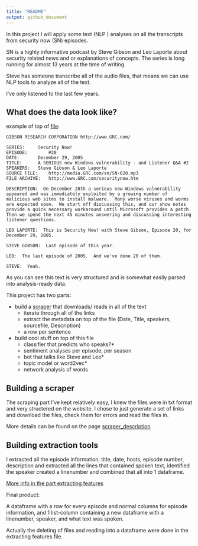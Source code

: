 ```yaml
---
title: "README"
output: github_document
---
```



In this project I will apply some text (NLP ) analyses on all the transcripts
from security now (SN) episodes. 

SN is a highly informative podcast by Steve Gibson and Leo Laporte about 
security related news and or explanations of concepts. The series is long
running for almost 13 years at the time of writing. 

Steve has someone transcribe all of the audio files, that means we can
use NLP tools to analyze all of the text. 

I've only listened to the last few years.  

## What does the data look like? 

example of top of [file](https://www.grc.com/sn/sn-020.txt):
```
GIBSON RESEARCH CORPORATION	http://www.GRC.com/

SERIES:		Security Now!
EPISODE:		#20
DATE:		December 29, 2005
TITLE:		A SERIOUS new Windows vulnerability - and Listener Q&A #2
SPEAKERS:	Steve Gibson & Leo Laporte
SOURCE FILE:	http://media.GRC.com/sn/SN-020.mp3
FILE ARCHIVE:	http://www.GRC.com/securitynow.htm
	
DESCRIPTION:  On December 28th a serious new Windows vulnerability appeared and was immediately exploited by a growing number of malicious web sites to install malware.  Many worse viruses and worms are expected soon.  We start off discussing this, and our show notes provide a quick necessary workaround until Microsoft provides a patch.  Then we spend the next 45 minutes answering and discussing interesting listener questions.

LEO LAPORTE:  This is Security Now! with Steve Gibson, Episode 20, for December 29, 2005.

STEVE GIBSON:  Last episode of this year.

LEO:  The last episode of 2005.  And we've done 20 of them.

STEVE:  Yeah.
```

As you can see this text is very structured and is somewhat easily parsed
into analysis-ready data.

This project has two parts:

* build a [scraper](SCRAPER_description.md) that downloads/ reads in all of the text
    - iterate through all of the links 
    - extract the metadata on top of the file (Date, Title, speakers, sourcefile, Description)
    - a row per sentence
* build cool stuff on top of this file
    - classifier that predicts who speaks?*
    - sentiment analyses per episode, per season
    - bot that talks like Steve and Leo*
    - topic model or word2vec*
    - network analysis of words


## Building a scraper
The scraping part I've kept relatively easy, I knew the files were in txt format
and very structered on the website. I chose to just generate a set of links and
download the files, check them for errors and read the files in.

More details can be found on the page [scraper_description](SCRAPER_description.md)


## Building extraction tools

I extracted all the episode information, title, date, hosts, episode number, 
description and extracted all the lines that contained spoken text, identified the speaker created a linenumber and combined that all into 1 dataframe.

[More info in the part extracting features](extracting_features.md)

Final product:

A dataframe with a row for every episode and normal columns for episode information, and 1 list-column containing a new dataframe with a linenumber, speaker, and what text was spoken.


Actually the deleting of files and reading into a dataframe were done
in the extracting features file.
